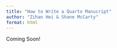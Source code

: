 ```yaml
---
title: "How to Write a Quarto Manucript"
author: "Zihan Hei & Shane McCarty"
format: html
---
```


Coming Soon!